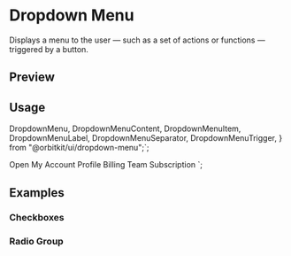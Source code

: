 

<Meta of={DropdownMenuStories} />

<RadixPrimitiveDocsButton name="dropdown-menu" />

# Dropdown Menu

Displays a menu to the user — such as a set of actions or functions — triggered by a button.

## Preview

<Canvas of={DropdownMenuStories.Default} />

## Usage

  DropdownMenu,
  DropdownMenuContent,
  DropdownMenuItem,
  DropdownMenuLabel,
  DropdownMenuSeparator,
  DropdownMenuTrigger,
} from "@orbitkit/ui/dropdown-menu";`;

  <DropdownMenuTrigger>Open</DropdownMenuTrigger>
  <DropdownMenuContent>
    <DropdownMenuLabel>My Account</DropdownMenuLabel>
    <DropdownMenuSeparator />
    <DropdownMenuItem>Profile</DropdownMenuItem>
    <DropdownMenuItem>Billing</DropdownMenuItem>
    <DropdownMenuItem>Team</DropdownMenuItem>
    <DropdownMenuItem>Subscription</DropdownMenuItem>
  </DropdownMenuContent>
</DropdownMenu>`;

<Source code={importCode} language="ts" dark />
<Source code={usageCode} language="tsx" dark />

## Examples

### Checkboxes

<Canvas of={DropdownMenuStories.Checkboxes} />

### Radio Group

<Canvas of={DropdownMenuStories.RadioGroup} />
